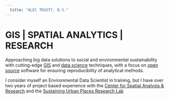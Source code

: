```yaml
---
  title: "ALEC TRUSTY, B.S."
---
```



# GIS | SPATIAL ANALYTICS | RESEARCH

Approaching big data solutions to social and environmental sustainability with cutting-edge [GIS](https://en.wikipedia.org/wiki/Geographic_information_system) and [data science](https://en.wikipedia.org/wiki/Data_science) techniques, with a focus on [open source](https://en.wikipedia.org/wiki/Open-source_software) software for ensuring reproducibility of analytical methods.

I consider myself an Environmental Data Scientist in training, but I have over two years of project based experience with the [Center for Spatial Analysis & Research](https://www.pdx.edu/geography/center-for-spatial-analysis-research-csar) and the [Sustaining Urban Places Research Lab](http://www.suprlab.org/)